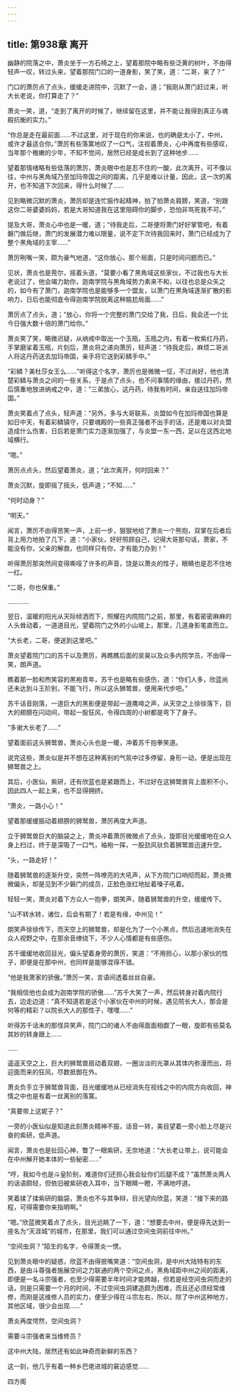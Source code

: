 ```yaml
---
---
---
```

title: 第938章 离开
---



幽静的院落之中，萧炎坐于一方石椅之上，望着那院中略有些泛黄的树叶，不由得轻声一叹，转过头来，望着那院门口的一道身影，笑了笑，道：“二哥，来了？”

门口的萧厉点了点头，缓缓走进院中，沉默了一会，道；“我刚从萧门赶过来，听大长老说，你打算走了？”

萧炎一笑，道，“走到了离开的时候了，继续留在这里，并不能让我得到真正与魂殿抗衡的实力。”

“你总是走在最前面……不过这里，对于现在的你来说，也的确是太小了，中州，或许才最适合你。”萧厉有些落寞地叹了一口气，注视着萧炎，心中再度有些感叹，当年那个稚嫩的少年，不知不觉间，居然已经是成长到了这种地步……

望着那情绪略有些低落的萧厉，萧炎眼中也是忍不住的一酸，此次离开，可不像以往，中州与黑角域乃至加玛帝国之间的距离，几乎是难以计量，因此，这一次的离开，也不知道下次回来，得什么时候了……

见到略微沉默的萧炎，萧厉却是连忙振作起精神，拍了拍萧炎肩膀，笑道，“别跟这你二哥婆婆妈妈，若是大哥知道我在这里阻碍你的脚步，恐怕非骂死我不可。”

提及大哥，萧炎心中也是一暖，道；“待我走后，二哥便将萧门好好掌管吧，有着磐门做后继，萧门的发展潜力难以限量，说不定下次待我回来时，萧门已经成为了整个黑角域的主宰……”

萧厉咧嘴一笑，颇为豪气地道，“这你放心，那个局面，只是时间问题而已。”

见状，萧炎也是莞尔，摇着头道，“莫要小看了黑角域这些家伙，不过我也与大长老说过了，他会竭力助你，迦南学院与黑角域势力素来不和，以往也总是众矢之的，如今有了萧门，迦南学院也是能够多一个盟友，以萧门在黑角域逐渐扩散的影响力，日后也能彻底令得迦南学院脱离这种尴尬局面……”

萧厉点了点头，道；“放心，你将一个完整的萧门交给了我，日后，我会还一个比今日强大数十倍的萧门给你。”

萧炎笑了笑，略微迟疑，从纳戒中取出一个玉瓶，玉瓶之内，有着一枚紫红丹药，手掌磨挲着玉瓶，片刻后，萧炎将之递向萧厉，轻声道：“待我走后，麻烦二哥派人将这丹药送去加玛帝国，亲手将它送到彩鳞手中。”

“彩鳞？美杜莎女王么……”听得这个名字，萧厉也是微微一怔，不过尚好，他也清楚彩鳞与萧炎之间的一些关系，于是点了点头，也不问事情的缘由，接过丹药，然后慎重地放进纳戒之中，道：“三弟放心，这丹药，待我有时间，亲自送往加玛帝国。”

萧炎笑着点了点头，轻声道：“另外，多与大哥联系，炎盟如今在加玛帝国也算是如日中天，有着彩鳞镇守，只要魂殿的一些真正强者不出手的话，还是难以对炎盟造成什么伤害，日后若是萧门实力逐渐加强了，与炎盟一东一西，足以在这西北地域横行。

“嗯。”

萧厉点点头，然后望着萧炎，道；“此次离开，何时回来？”

萧炎沉默，旋即摇了摇头，低声道；“不知……”

“何时动身？”

“明天。”

闻言，萧厉不由得苦笑一声，上前一步，狠狠地给了萧炎一个熊抱，双掌在后者后背上用力地拍了几下，道：“小家伙，好好照顾自己，记得大哥那句话，萧家，不能没有你，父亲的解救，也同样只有你，才有能力办到！”

听得萧厉那突然间变得嘶哑了许多的声音，饶是以萧炎的性子，眼睛也是忍不住地一红。

“二哥，你也保重。”

…………

翌日，温暖的阳光从天际倾洒而下，照耀在内院院门之前，那里，有着密密麻麻的人头耸动着，一道道目光，望着院门之外的小山坡上，那里，几道身影笔直而立。

“大长老，二哥，便送到这里吧。”

萧炎望着院门口的苏千以及萧厉，再瞧瞧后面的吴昊以及众多内院学员，不由得一笑，朗声道。

瞧着那一脸和煦笑容的黑袍青年，苏千也是略有些感伤，道：“你们人多，欣蓝尚还未达到斗王阶别，不能飞行，所以这头狮鹫兽，便用来代步吧。”

苏千话音刚落，一道巨大的黑影便是带起一道鹰啼之声，从天空之上徐徐落下，巨大的翅膀在闪动间，带起一股狂风，令得四周的小树都是弯下了身子。

“多谢大长老了……”

望着面前这头狮鹫兽，萧炎心头也是一暖，冲着苏千抱拳笑道。

说完这些，萧炎似是并不想在这种离别的气氛中过多停留，身形一动，便是出现在狮鹫兽之上。

其后，小医仙，紫研，还有欣蓝也是紧跟而上，不过好在这狮鹫兽背上面积不小，因此四人一起上来，也不显得拥挤。

“萧炎，一路小心！”

望着那缓缓振动着翅膀的狮鹫兽，萧厉再度大声道。

立于狮鹫兽巨大的脑袋之上，萧炎冲着萧厉微微点了点头，旋即目光缓缓地在众人身上扫过，终于是深吸了一口气，袖袍一挥，一股劲风驮负着狮鹫兽迅速升空。

“头，一路走好！”

随着狮鹫兽的逐渐升空，突然一阵嘹亮的大吼声，从下方院门口响彻而起，萧炎微微偏头，却是见到不少磐门的成员，正脸色涨红地扯着嗓子吼着。

轻轻一笑，萧炎对着下方众人一抱拳，朗笑声，随着狮鹫兽的升空，缓缓传下。

“山不转水转，诸位，后会有期了！若是有缘，中州见！”

朗笑声徐徐传下，而天空上的狮鹫兽，却是化为了一个小黑点，然后迅速地消失在众人视野之中，在那余音缭绕下，不少人心情都是有些感伤。

苏千缓缓地收回目光，偏头望着身旁的萧厉，笑道：“不用担心，以那小家伙的性子，即便是在那中州，也同样是能够混得不错。

“他是我萧家的骄傲。”萧厉一笑，言语间透着丝丝自豪。

“我相信他也会成为迦南学院的骄傲……”苏千大笑了一声，然后转身对着内院行去，边走边道：“真不知道若是这个小家伙在中州的时候，遇见院长大人，那会是何等的精彩？以院长大人的那性子，嘿嘿……”

听得苏千话末的那怪异笑声，院门口的诸人不由得面面相觑了一眼，旋即有些莫名其妙的转身跟上……

……

遥遥天空之上，巨大的狮鹫兽扇动着双翅，一圈淡淡的光罩从其体内弥漫而出，将迎面而来的狂风，尽数抵御在外。

萧炎负手立于狮鹫兽背面，目光缓缓地从已经消失在视线之中的内院方向收回，神情之中也是有着一丝离别的落寞。

“真要带上这妮子？”

一旁的小医仙似是知道此刻萧炎精神不振，话音一转，美目望着一旁小脸上尽是兴奋的紫研，低声道。

闻言，萧炎也是扯回心神，瞥了一眼紫研，无奈地道：“大长老让带上，说可能会在中州解开她本体的一些秘密……”

“哼，我如今也是斗皇阶别，难道你们还担心我会扯你们后腿不成？”虽然萧炎两人的话语颇轻，但依旧被紫研收入耳中，当下眼睛一瞪，不满地哼道。

笑着揉了揉紫研的脑袋，萧炎也不与其争辩，目光望向欣蓝，笑道：“接下来的路程，可得需要你来指明啊。”

“嗯。”欣蓝微笑着点了点头，目光远眺了一下，道：“想要去中州，便是得先达到一座名为“天涯城”的城市，在那里，我们可以通过空间虫洞前往中州。”

“空间虫洞？”陌生的名字，令得萧炎一愣。

见到萧炎眼中的疑惑，欣蓝不由得抿嘴笑道：“空间虫洞，是中州大陆特有的东西，是由斗尊强者施展空间之力联通的两个空间之点，黑角域距中州之间的距离，即便是一名斗宗强者，也至少得需要半年时间才能跨越，但若是经空间虫洞而走的话，则是只需要一个月的时间，不过空间虫洞建造颇为困难，而且还必须经常维修，而刚是这维修人员的实力，便至少得在斗宗左右，所以，除了中州这种地方，其他区域，很少会出现……”

萧炎再度愕然，空间虫洞？

需要斗宗强者来当维修员？

这中州大陆，居然还有如此神奇而新鲜的东西？

这一刻，他几乎有着一种乡巴佬进城的窘迫感觉……

四方阁